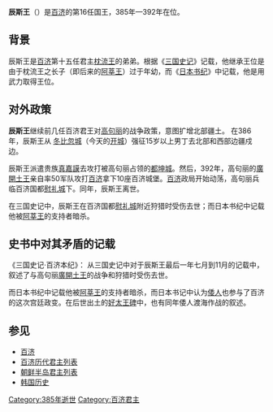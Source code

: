 {{Infobox Korean name
|hangul=진사왕
|hanja= 辰斯王
|rr=Jinsa-wang
|mr=Chinsa-wang
}}

'''辰斯王'''（{{bd|？||392年||}}）是[[百济|百济]]的第16任国王，385年—392年在位。

==背景==
辰斯王是[[百济|百济]]第十五任君主[[枕流王|枕流王]]的弟弟。根据《[[三国史记|三国史记]]》记载，他继承王位是由于枕流王之长子（即后来的[[阿莘王|阿莘王]]）过于年幼，而《[[日本书纪|日本书纪]]》中记载，他是用武力取得王位。

==对外政策== 
'''辰斯王'''继续前几任百济君王对[[高句丽|高句丽]]的战争政策，意图扩增北部疆土。 在386年，辰斯王从 [[冬比忽城|冬比忽城]]（今天的[[开城|开城]]）强征15岁以上男丁去北部和西部边疆戍边。 
 
辰斯王派遣贵族[[真嘉謨|真嘉謨]]去攻打被高句丽占领的[[都坤城|都坤城]]。然后，392年，高句丽的[[廣開土王|廣開土王]]亲自率50军队攻打[[百济|百济]]拿下10座百济城堡。[[百济|百济]]政局开始动荡，高句丽兵临百济国都[[慰礼城|慰礼城]]下。同年，辰斯王离世。

在三国史记中，辰斯王在百济国都[[慰礼城|慰礼城]]附近狩猎时受伤去世；而日本书纪中记载他被[[阿莘王|阿莘王]]的支持者暗杀。

==史书中对其矛盾的记载==
《三国史记·百济本纪》：
{{Cquote 2|（辰斯王）六年，秋七月，星孛于北河。九月，王命达率真嘉谟，伐高句丽，拔都坤城，虏得二百人。王拜嘉谟为兵官佐平。冬十月，猎于狗原，七日乃返。
七年，春正月，重修宫室，穿池造山，以养奇禽异卉。夏四月，[[靺鞨|靺鞨]]攻陷北鄙赤岘城。秋七月，猎国西大岛，王亲射鹿。八月，又猎横岳之西。
八年，夏五月丁卯朔，日有食之。
秋七月，高句丽王谈德，帅兵四万，来攻北鄙，陷石岘等十余城。王闻谈德能用兵，不得出拒，汉水北诸部落，多没焉。
冬十月，高句丽攻拔关弥城。王田于狗原，经旬不返。
十一月，薨于狗原行宫。}}
从三国史记中对于辰斯王最后一年七月到11月的记载中，叙述了与高句丽[[廣開土王|廣開土王]]的战争和狩猎时受伤去世。

而日本书纪中记载他被[[阿莘王|阿莘王]]的支持者暗杀，而日本书记中认为[[倭人|倭人]]也参与了百济的这次宫廷政变。在后世出土的[[好太王碑|好太王碑]]中，也有同年倭人渡海作战的叙述。

==参见==
* [[百济|百济]]
* [[百济历代君主列表|百济历代君主列表]] 
* [[朝鲜半岛君主列表|朝鲜半岛君主列表]]
* [[韩国历史|韩国历史]]
{{start box}}
{{s-before|[[枕流王|枕流王]]}}
{{s-title|[[百濟|百濟]]國王|385年—392年}}
{{s-after|[[阿莘王|阿莘王]]}}
{{end box}}
{{Baekje monarchs}}

[[Category:385年逝世|Category:385年逝世]]
[[Category:百济君主|Category:百济君主]]